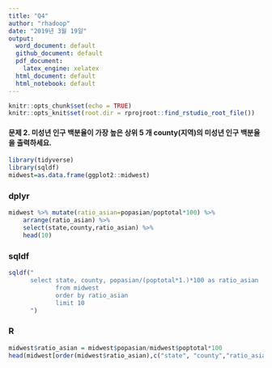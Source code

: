 ```yaml
---
title: "Q4"
author: "rhadoop"
date: "2019년 3월 19일"
output: 
  word_document: default
  github_document: default
  pdf_document: 
    latex_engine: xelatex
  html_document: default
  html_notebook: default  
---
```


```r
knitr::opts_chunk$set(echo = TRUE)
knitr::opts_knit$set(root.dir = rprojroot::find_rstudio_root_file())
```

#### 문제 2. 미성년 인구 백분율이 가장 높은 상위 5 개 county(지역)의 미성년 인구 백분율을 출력하세요. 

```r
library(tidyverse)
library(sqldf)
midwest=as.data.frame(ggplot2::midwest)
```

### dplyr
```r
midwest %>% mutate(ratio_asian=popasian/poptotal*100) %>% 
    arrange(ratio_asian) %>% 
    select(state,county,ratio_asian) %>% 
    head(10) 
```
### sqldf
```r
sqldf("
      select state, county, popasian/(poptotal*1.)*100 as ratio_asian 
             from midwest
             order by ratio_asian
             limit 10
      ")
```
### R
```r
midwest$ratio_asian = midwest$popasian/midwest$poptotal*100
head(midwest[order(midwest$ratio_asian),c("state", "county","ratio_asian")],10)
```